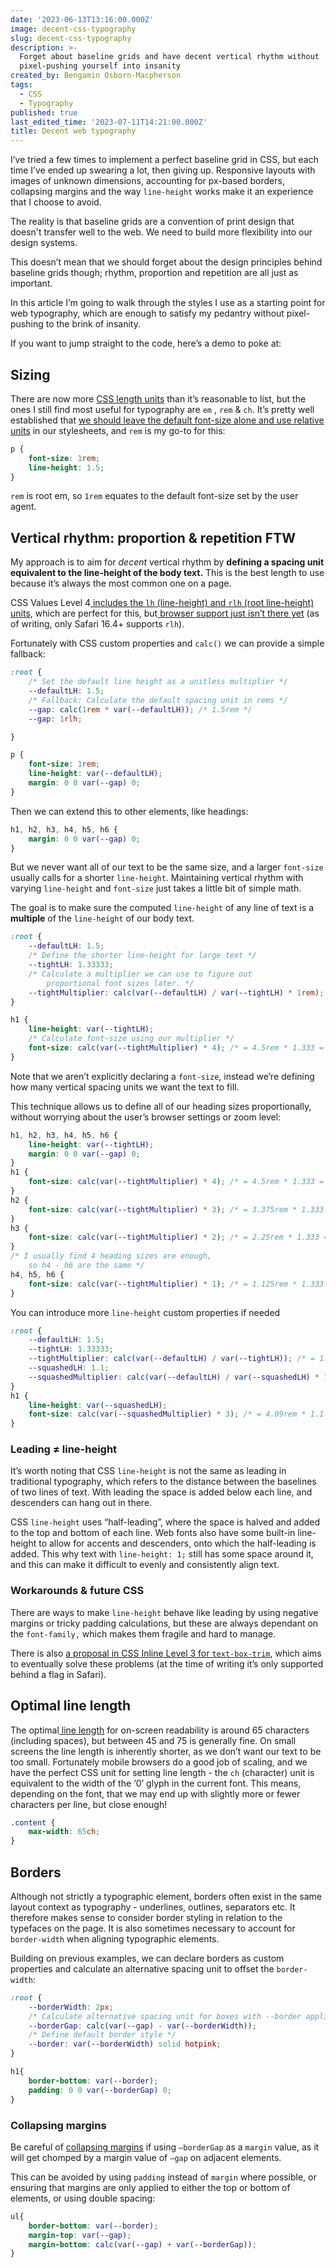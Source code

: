 ```yaml
---
date: '2023-06-13T13:16:00.000Z'
image: decent-css-typography
slug: decent-css-typography
description: >-
  Forget about baseline grids and have decent vertical rhythm without
  pixel-pushing yourself into insanity
created_by: Bengamin Osborn-Macpherson
tags:
  - CSS
  - Typography
published: true
last_edited_time: '2023-07-11T14:21:00.000Z'
title: Decent web typography
---
```


I’ve tried a few times to implement a perfect baseline grid in CSS, but each time I’ve ended up swearing a lot, then giving up. Responsive layouts with images of unknown dimensions, accounting for px-based borders, collapsing margins and the way `line-height` works make it an experience that I choose to avoid. 


The reality is that baseline grids are a convention of print design that doesn't transfer well to the web. We need to build more flexibility into our design systems. 


This doesn’t mean that we should forget about the design principles behind baseline grids though; rhythm, proportion and repetition are all just as important.


In this article I’m going to walk through the styles I use as a starting point for web typography, which are enough to satisfy my pedantry without pixel-pushing to the brink of insanity.


If you want to jump straight to the code, here’s a demo to poke at:



<CodepenEmbed url="https://codepen.io/bengamino/pen/QWJNBWR" />


## Sizing


There are now more [CSS length units](https://developer.mozilla.org/en-US/docs/Web/CSS/length) than it’s reasonable to list, but the ones I still find most useful for typography are `em` , `rem` & `ch`. It’s pretty well established that [we should leave the default font-size alone and use relative units](https://www.w3.org/WAI/WCAG22/quickref/?showtechniques=144#resize-text) in our stylesheets, and `rem` is my go-to for this:


```css
p {
	font-size: 1rem;
	line-height: 1.5;
}
```


`rem` is root em, so `1rem` equates to the default font-size set by the user agent.


## Vertical rhythm: proportion & repetition FTW


My approach is to aim for _decent_ vertical rhythm by **defining a spacing unit equivalent to the line-height of the body text.** This is the best length to use because it’s always the most common one on a page.


CSS Values Level 4[ includes the ](https://www.w3.org/TR/css-values-4/#lh)[`lh`](https://www.w3.org/TR/css-values-4/#lh)[ (line-height) and ](https://www.w3.org/TR/css-values-4/#lh)[`rlh`](https://www.w3.org/TR/css-values-4/#lh)[ (root line-height) units](https://www.w3.org/TR/css-values-4/#lh), which are perfect for this, but[ browser support just isn’t there yet](https://caniuse.com/mdn-css_types_length_rlh) (as of writing, only Safari 16.4+ supports `rlh`).


Fortunately with CSS custom properties and `calc()` we can provide a simple fallback:


```css
:root {
	/* Set the default line height as a unitless multiplier */
	--defaultLH: 1.5;
	/* Fallback: Calculate the default spacing unit in rems */
	--gap: calc(1rem * var(--defaultLH)); /* 1.5rem */
	--gap: 1rlh;

}

p {
	font-size: 1rem;
	line-height: var(--defaultLH);
	margin: 0 0 var(--gap) 0;
}
```


Then we can extend this to other elements, like headings:


```css
h1, h2, h3, h4, h5, h6 {
	margin: 0 0 var(--gap) 0;
}
```


But we never want all of our text to be the same size, and a larger `font-size` usually calls for a shorter `line-height`. Maintaining vertical rhythm with varying `line-height` and `font-size` just takes a little bit of simple math. 


The goal is to make sure the computed `line-height` of any line of text is a **multiple** of the `line-height` of our body text.


```css
:root {
	--defaultLH: 1.5;
	/* Define the shorter line-height for large text */
	--tightLH: 1.33333;
	/* Calculate a multiplier we can use to figure out 
		proportional font sizes later. */
	--tightMultiplier: calc(var(--defaultLH) / var(--tightLH) * 1rem); /* = 1.125 */
}

h1 {
	line-height: var(--tightLH);
	/* Calculate font-size using our multiplier */
	font-size: calc(var(--tightMultiplier) * 4); /* = 4.5rem * 1.333 = 6rem */
}
```


Note that we aren’t explicitly declaring a `font-size`, instead we’re defining how many vertical spacing units we want the text to fill.


This technique allows us to define all of our heading sizes proportionally, without worrying about the user’s browser settings or zoom level:


```css
h1, h2, h3, h4, h5, h6 {
	line-height: var(--tightLH);
	margin: 0 0 var(--gap) 0;
}
h1 {
	font-size: calc(var(--tightMultiplier) * 4); /* = 4.5rem * 1.333 = 6rem */
}
h2 {
	font-size: calc(var(--tightMultiplier) * 3); /* = 3.375rem * 1.333 = 4.5rem */
}
h3 {
	font-size: calc(var(--tightMultiplier) * 2); /* = 2.25rem * 1.333 = 3rem */
}
/* I usually find 4 heading sizes are enough, 
	so h4 - h6 are the same */
h4, h5, h6 {
	font-size: calc(var(--tightMultiplier) * 1); /* = 1.125rem * 1.333 = 1.5rem */
}
```


You can introduce more `line-height` custom properties if needed


```css
:root {
	--defaultLH: 1.5;
	--tightLH: 1.33333;
	--tightMultiplier: calc(var(--defaultLH) / var(--tightLH)); /* = 1.125 */
	--squashedLH: 1.1;
	--squashedMultiplier: calc(var(--defaultLH) / var(--squashedLH) * 1rem); /* = 1.3636 */
}
h1 {
	line-height: var(--squashedLH);
	font-size: calc(var(--squashedMultiplier) * 3); /* = 4.09rem * 1.1 = 4.5rem */
}
```


### Leading ≠ line-height


It’s worth noting that CSS `line-height` is not the same as leading in traditional typography, which refers to the distance between the baselines of two lines of text. With leading the space is added below each line, and descenders can hang out in there. 


CSS `line-height` uses “half-leading”, where the space is halved and added to the top and bottom of each line. Web fonts also have some built-in line-height to allow for accents and descenders, onto which the half-leading is added. This why text with `line-height: 1;` still has some space around it, and this can make it difficult to evenly and consistently align text.


### Workarounds & future CSS


There are ways to make `line-height` behave like leading by using negative margins or tricky padding calculations, but these are always dependant on the `font-family,` which makes them fragile and hard to manage. 


There is also [a proposal in CSS Inline Level 3 for ](https://www.w3.org/TR/css-inline-3/#leading-trim)[`text-box-trim`](https://www.w3.org/TR/css-inline-3/#leading-trim), which aims to eventually solve these problems (at the time of writing it’s only supported behind a flag in Safari).


## Optimal line length


The optimal[ line length](https://en.wikipedia.org/wiki/Line_length) for on-screen readability is around 65 characters (including spaces), but between 45 and 75 is generally fine. On small screens the line length is inherently shorter, as we don’t want our text to be too small. Fortunately mobile browsers do a good job of scaling, and we have the perfect CSS unit for setting line length - the `ch` (character) unit is equivalent to the width of the ‘0’ glyph in the current font. This means, depending on the font, that we may end up with slightly more or fewer characters per line, but close enough!


```css
.content {
	max-width: 65ch;
}
```


## Borders


Although not strictly a typographic element, borders often exist in the same layout context as typography - underlines, outlines, separators etc. It therefore makes sense to consider border styling in relation to the typefaces on the page. It is also sometimes necessary to account for `border-width` when aligning typographic elements.


Building on previous examples, we can declare borders as custom properties and calculate an alternative spacing unit to offset the `border-width`:


```css
:root {
	--borderWidth: 2px;
	/* Calculate alternative spacing unit for boxes with --border applied */
	--borderGap: calc(var(--gap) - var(--borderWidth));
	/* Define default border style */
	--border: var(--borderWidth) solid hotpink;
}

h1{
	border-bottom: var(--border);
	padding: 0 0 var(--borderGap) 0;
}
```


### Collapsing margins


Be careful of [collapsing margins](https://developer.mozilla.org/en-US/docs/Web/CSS/CSS_box_model/Mastering_margin_collapsing) if using `—borderGap` as a `margin` value, as it will get chomped by a margin value of `—gap` on adjacent elements. 


This can be avoided by using `padding` instead of `margin` where possible, or ensuring that margins are only applied to either the top or bottom of elements, or using double spacing:


```css
ul{
	border-bottom: var(--border);
	margin-top: var(--gap);
	margin-bottom: calc(var(--gap) + var(--borderGap));
}
```

